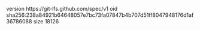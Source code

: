 version https://git-lfs.github.com/spec/v1
oid sha256:238a84921b64648057e7bc73fa07847b4b707d51ff8047948176d1af36786088
size 18126
